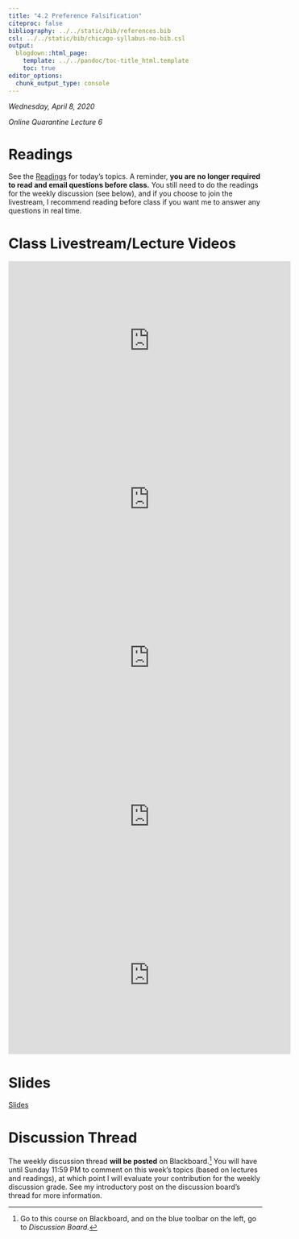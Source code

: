 ```yaml
---
title: "4.2 Preference Falsification"
citeproc: false
bibliography: ../../static/bib/references.bib
csl: ../../static/bib/chicago-syllabus-no-bib.csl
output:
  blogdown::html_page:
    template: ../../pandoc/toc-title_html.template
    toc: true
editor_options: 
  chunk_output_type: console
---
```


*Wednesday, April 8, 2020*

*Online Quarantine Lecture 6*

# Readings

See the [<i class="fas fa-book-reader"></i> Readings](/reading/4.2-reading) for today's topics. A reminder, **you are no longer required to read and email questions before class.** You still need to do the readings for the weekly discussion (see below), and if you choose to join the livestream, I recommend reading before class if you want me to answer any questions in real time.

# Class Livestream/Lecture Videos

<iframe width="560" height="315" src="https://www.youtube.com/embed/B9w1Dhb8j3E" frameborder="0" allow="accelerometer; autoplay; encrypted-media; gyroscope; picture-in-picture" allowfullscreen></iframe>

<iframe width="560" height="315" src="https://www.youtube.com/embed/YYNSE5Q5wv4" frameborder="0" allow="accelerometer; autoplay; encrypted-media; gyroscope; picture-in-picture" allowfullscreen></iframe>

<iframe width="560" height="315" src="https://www.youtube.com/embed/fn9xbVz8vWE" frameborder="0" allow="accelerometer; autoplay; encrypted-media; gyroscope; picture-in-picture" allowfullscreen></iframe>

<iframe width="560" height="315" src="https://www.youtube.com/embed/9JwuOivuLDc" frameborder="0" allow="accelerometer; autoplay; encrypted-media; gyroscope; picture-in-picture" allowfullscreen></iframe>

<iframe width="560" height="315" src="https://www.youtube.com/embed/deC5L55sajE" frameborder="0" allow="accelerometer; autoplay; encrypted-media; gyroscope; picture-in-picture" allowfullscreen></iframe>

# Slides

[<i class="fas fa-chalkboard-teacher"></i> Slides](/slides/4.2-slides)

# Discussion Thread

The weekly discussion thread **will be posted** on Blackboard.^[Go to this course on Blackboard, and on the blue toolbar on the left, go to *Discussion Board.*] You will have until Sunday 11:59 PM to comment on this week's topics (based on lectures and readings), at which point I will evaluate your contribution for the weekly discussion grade. See my introductory post on the discussion board's thread for more information.